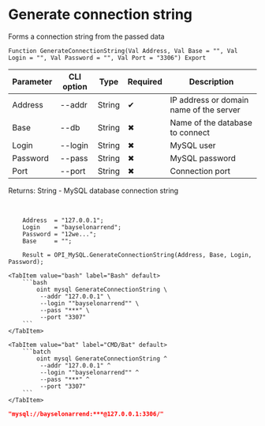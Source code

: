 ﻿---
sidebar_position: 5
description: Generate connection string and other functions to work with MySQL in the Open Integration Package, a free open-source integration library for 1C:Enterprise 8, OneScript and CLI
keywords: [1C, 1С, 1С:Enterprise, 1С:Enterprise 8.3, API, Integration, Services, Exchange, OneScript, CLI, MySQL]
---


# Generate connection string
 Forms a connection string from the passed data



`Function GenerateConnectionString(Val Address, Val Base = "", Val Login = "", Val Password = "", Val Port = "3306") Export`

  | Parameter | CLI option | Type | Required | Description |
  |-|-|-|-|-|
  | Address | --addr | String | &#x2714; | IP address or domain name of the server |
  | Base | --db | String | &#x2716; | Name of the database to connect |
  | Login | --login | String | &#x2716; | MySQL user |
  | Password | --pass | String | &#x2716; | MySQL password |
  | Port | --port | String | &#x2716; | Connection port |

  
  Returns:  String - MySQL database connection string

<br/>



```bsl title="1C:Enterprise/OneScript code example"
    Address  = "127.0.0.1";
    Login    = "bayselonarrend";
    Password = "12we...";
    Base     = "";

    Result = OPI_MySQL.GenerateConnectionString(Address, Base, Login, Password);
```
 

 <Tabs>
  
    <TabItem value="bash" label="Bash" default>
        ```bash
            oint mysql GenerateConnectionString \
             --addr "127.0.0.1" \
             --login ""bayselonarrend"" \
             --pass "***" \
             --port "3307"
        ```
    </TabItem>
  
    <TabItem value="bat" label="CMD/Bat" default>
        ```batch
            oint mysql GenerateConnectionString ^
             --addr "127.0.0.1" ^
             --login ""bayselonarrend"" ^
             --pass "***" ^
             --port "3307"
        ```
    </TabItem>
</Tabs>


```json title="Result"
"mysql://bayselonarrend:***@127.0.0.1:3306/"
```
